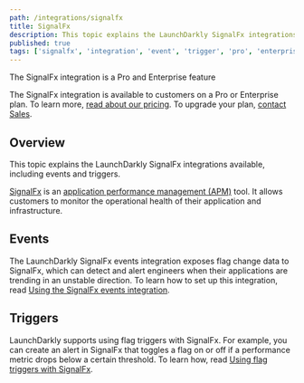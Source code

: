 ```yaml
---
path: /integrations/signalfx
title: SignalFx
description: This topic explains the LaunchDarkly SignalFx integrations available, including events and triggers.
published: true
tags: ['signalfx', 'integration', 'event', 'trigger', 'pro', 'enterprise']
---
```


<Callout intent="primary">
<CalloutTitle>The SignalFx integration is a Pro and Enterprise feature</CalloutTitle>
<CalloutDescription>

The SignalFx integration is available to customers on a Pro or Enterprise plan. To learn more, [read about our pricing](https://launchdarkly.com/pricing/). To upgrade your plan, [contact Sales](https://launchdarkly.com/contact-sales/).

</CalloutDescription>
</Callout>

## Overview

This topic explains the LaunchDarkly SignalFx integrations available, including events and triggers.

[SignalFx](https://www.signalfx.com/) is an [application performance management (APM)](https://en.m.wikipedia.org/wiki/Application_performance_management) tool. It allows customers to monitor the operational health of their application and infrastructure.

## Events

The LaunchDarkly SignalFx events integration exposes flag change data to SignalFx, which can detect and alert engineers when their applications are trending in an unstable direction. To learn how to set up this integration, read [Using the SignalFx events integration](/integrations/signalfx/events).

## Triggers

 LaunchDarkly supports using flag triggers with SignalFx. For example, you can create an alert in SignalFx that toggles a flag on or off if a performance metric drops below a certain threshold. To learn how, read [Using flag triggers with SignalFx](/integrations/signalfx/triggers).

